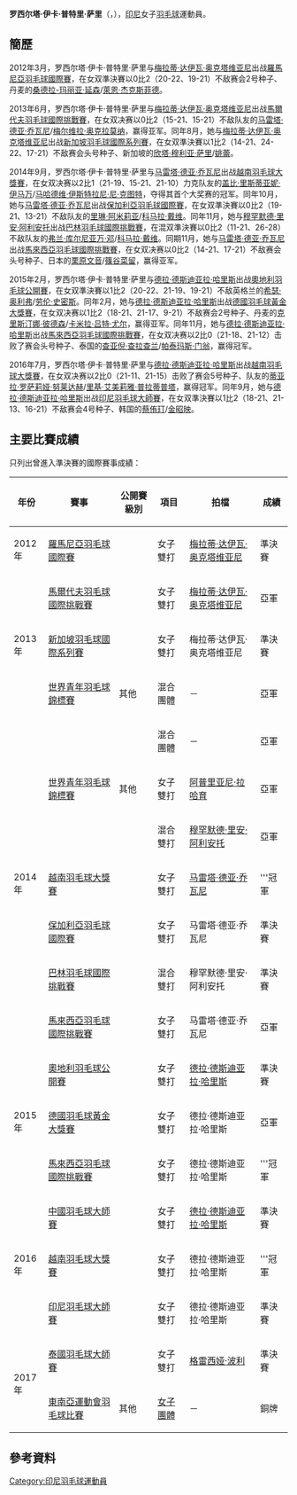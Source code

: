 {{noteTA|G1=Badminton}}
{{Infobox 羽球選手
| playername              = 罗西尔塔·伊卡·普特里·萨里<br/>{{lang|id|Rosyita Eka Putri Sari}}
| image                   = 
| size                    = 
| caption                 = 
| birth_name              = 
| date_of_birth           = {{birth_date_and_age|1996|7|6}}
| place_of_birth          = {{INA}}
| residence               =
| height                  = 
| weight                  = 
| handedness              = 
| country                 = {{INA}}
| years_intldebut         =
| years_started           = 
| coach                   = 
| event                   = 女子雙打、混合雙打
| highest_ranking         = 第42位（女雙-[[马雷塔·德亚·乔瓦尼|乔瓦尼]]）
| date_of_highest_ranking = 2014年12月4日<ref name="highest-ranking">[http://bwfcontent.tournamentsoftware.com/ranking/player.aspx?id=9193&player=311224 BWF World Ranking - Ranking of Rosyita Eka PUTRI SARI (80851)]{{en}}</ref>
| current_ranking         = 第50位（女雙-[[马雷塔·德亚·乔瓦尼|乔瓦尼]]）<br/>第131位（女雙-[[德拉·德斯迪亚拉·哈里斯|哈里斯]]）<br/> 第152位（混雙-[[穆罕默德·里安·阿利安托|阿利安托]]）
| date_of_current_ranking = 2015年6月11日<ref>[http://bwfcontent.tournamentsoftware.com/ranking/category.aspx?id=9193&category=475 BWF World Ranking - BWF世界排名榜 (6/11/2015) - Women's doubles] {{Webarchive|url=https://archive.is/20150616044115/http://bwfcontent.tournamentsoftware.com/ranking/category.aspx?id=9193&category=475 |date=2015-06-16 }}{{en}}</ref><ref>[http://bwfcontent.tournamentsoftware.com/ranking/category.aspx?id=9193&category=476 BWF World Ranking - BWF世界排名榜 (6/11/2015) - Mixed doubles] {{Wayback|url=http://bwfcontent.tournamentsoftware.com/ranking/category.aspx?id=9193&category=476 |date=20181001141945 }}{{en}}</ref>
| played                  = 120勝–59負（女雙）<br/>14勝–8負（混雙）
| titles                  = 
| bwf_profile             = 3CF5B0FA-FC0E-48F0-8B15-52E0CAEE0E93
| bwf_id                  = 80851
| updated                 = 2015年6月17日
}}
{{MedalTableTop}}
{{MedalSport | 女子[[羽毛球|羽毛球]]}}
{{MedalCountry | {{INA}}}}
{{MedalCompetition | [[东南亚运动会|东南亚运动会]]}}
{{MedalBronze| [[2017年东南亚运动会|2017年 吉隆坡]] | [[2017年東南亞運動會羽毛球比賽|女子團體]] }}
{{MedalCompetition | [[世界青年羽毛球錦標賽|世界青年羽毛球錦標賽]]}}
{{MedalSilver| [[2013年世界青年羽毛球錦標賽|2013年 曼谷]] | 混合團體 }}
{{MedalSilver| [[2014年世界青年羽毛球錦標賽|2014年 亞羅士打]] | 混合團體 }}
{{MedalSilver| [[2014年世界青年羽毛球錦標賽|2014年 亞羅士打]] | 女子雙打 }}
{{MedalSilver| [[2014年世界青年羽毛球錦標賽|2014年 亞羅士打]] | 混合雙打 }}
{{MedalBottom}}
'''罗西尔塔·伊卡·普特里·萨里'''（{{lang-id|Rosyita Eka Putri Sari}}，{{bd|1996年|7月6日|}}），[[印尼|印尼]]女子[[羽毛球|羽毛球]]運動員。

==簡歷==
2012年3月，罗西尔塔·伊卡·普特里·萨里与[[梅拉蒂·达伊瓦·奥克塔维亚尼|梅拉蒂·达伊瓦·奥克塔维亚尼]]出战[[2012年羅馬尼亞羽毛球國際賽|羅馬尼亞羽毛球國際賽]]，在女双準決賽以0比2（20-22、19-21）不敌赛会2号种子、丹麦的[[桑德拉-玛丽亚·延森|桑德拉-玛丽亚·延森]]/[[萊恩·杰克斯菲德|萊恩·杰克斯菲德]]。

2013年6月，罗西尔塔·伊卡·普特里·萨里与[[梅拉蒂·达伊瓦·奥克塔维亚尼|梅拉蒂·达伊瓦·奥克塔维亚尼]]出战[[2013年馬爾代夫羽毛球國際挑戰賽|馬爾代夫羽毛球國際挑戰賽]]，在女双决赛以0比2（15-21、15-21）不敌队友的[[马雷塔·德亚·乔瓦尼|马雷塔·德亚·乔瓦尼]]/[[梅尔维拉·奥克拉莫纳|梅尔维拉·奥克拉莫纳]]，赢得亚军。同年8月，她与[[梅拉蒂·达伊瓦·奥克塔维亚尼|梅拉蒂·达伊瓦·奥克塔维亚尼]]出战[[2013年新加坡羽毛球國際系列賽|新加坡羽毛球國際系列賽]]，在女双準決賽以1比2（14-21、24-22、17-21）不敌赛会头号种子、新加坡的[[欣塔·穆利亚·萨里|欣塔·穆利亚·萨里]]/[[姚蕾|姚蕾]]。

2014年9月，罗西尔塔·伊卡·普特里·萨里与[[马雷塔·德亚·乔瓦尼|马雷塔·德亚·乔瓦尼]]出战[[2014年越南羽毛球大獎賽|越南羽毛球大獎賽]]，在女双决赛以2比1（21-19、15-21、21-10）力克队友的[[盖比·里斯蒂亚妮·伊马万|盖比·里斯蒂亚妮·伊马万]]/[[马哈德维·伊斯特拉尼·尼·克图特|马哈德维·伊斯特拉尼·尼·克图特]]，夺得其首个大奖赛的冠军。同年10月，她与[[马雷塔·德亚·乔瓦尼|马雷塔·德亚·乔瓦尼]]出战[[2014年保加利亞羽毛球國際賽|保加利亞羽毛球國際賽]]，在女双準決賽以0比2（19-21、13-21）不敌队友的[[里琳·阿米莉亚|里琳·阿米莉亚]]/[[科马拉·戴维|科马拉·戴维]]。同年11月，她与[[穆罕默德·里安·阿利安托|穆罕默德·里安·阿利安托]]出战[[2014年巴林羽毛球國際挑戰賽|巴林羽毛球國際挑戰賽]]，在混双準決賽以0比2（11-21、26-28）不敌队友的[[弗兰·库尔尼亚万·邓|弗兰·库尔尼亚万·邓]]/[[科马拉·戴维|科马拉·戴维]]。同期11月，她与[[马雷塔·德亚·乔瓦尼|马雷塔·德亚·乔瓦尼]]出战[[2014年馬來西亞羽毛球國際挑戰賽|馬來西亞羽毛球國際挑戰賽]]，在女双决赛以0比2（14-21、17-21）不敌赛会头号种子、日本的[[栗原文音|栗原文音]]/[[篠谷菜留|篠谷菜留]]，赢得亚军。

2015年2月，罗西尔塔·伊卡·普特里·萨里与[[德拉·德斯迪亚拉·哈里斯|德拉·德斯迪亚拉·哈里斯]]出战[[2015年奧地利羽毛球公開賽|奧地利羽毛球公開賽]]，在女双準決賽以1比2（20-22、21-19、19-21）不敌英格兰的[[希瑟·奥利弗|希瑟·奥利弗]]/[[劳伦·史密斯|劳伦·史密斯]]。同年2月，她与[[德拉·德斯迪亚拉·哈里斯|德拉·德斯迪亚拉·哈里斯]]出战[[2015年德國羽毛球黃金大獎賽|德國羽毛球黃金大獎賽]]，在女双决赛以1比2（18-21、21-17、9-21）不敌赛会2号种子、丹麦的[[克里斯汀娜·彼德森|克里斯汀娜·彼德森]]/[[卡米拉·吕特·尤尔|卡米拉·吕特·尤尔]]，赢得亚军。同年11月，她与[[德拉·德斯迪亚拉·哈里斯|德拉·德斯迪亚拉·哈里斯]]出战[[2015年馬來西亞羽毛球國際挑戰賽|馬來西亞羽毛球國際挑戰賽]]，在女双决赛以2比0（21-18、21-12）击败了赛会头号种子、泰国的[[查亚倪·查拉查兰|查亚倪·查拉查兰]]/[[帕泰玛斯·门翁|帕泰玛斯·门翁]]，赢得冠军。

2016年7月，罗西尔塔·伊卡·普特里·萨里与[[德拉·德斯迪亚拉·哈里斯|德拉·德斯迪亚拉·哈里斯]]出战[[2016年越南羽毛球大獎賽|越南羽毛球大獎賽]]，在女双决赛以2比0（21-11、21-15）击败了赛会5号种子、队友的[[蒂亚拉·罗萨莉娅·努莱达赫|蒂亚拉·罗萨莉娅·努莱达赫]]/[[里基·艾美莉雅·普拉蒂普塔|里基·艾美莉雅·普拉蒂普塔]]，赢得冠军。同年9月，她与[[德拉·德斯迪亚拉·哈里斯|德拉·德斯迪亚拉·哈里斯]]出战[[2016年印度尼西亞羽毛球大師賽|印尼羽毛球大師賽]]，在女双準決賽以1比2（18-21、21-13、16-21）不敌赛会4号种子、韩国的[[蔡侑玎|蔡侑玎]]/[[金昭映|金昭映]]。

==主要比賽成績==
只列出曾進入準決賽的國際賽事成績：
{| class=wikitable style="text-align:center; font-size:small;" 
!width="50"|年份
!width="180"|賽事
!width="80"|公開賽級別
!width="60"|項目
!width="180"|拍檔
!width="50"|成績
|-
!rowspan="1"|2012年
|[[2012年羅馬尼亞羽毛球國際賽|羅馬尼亞羽毛球國際賽]]
|{{BWFIS}}
|女子雙打
|[[梅拉蒂·达伊瓦·奥克塔维亚尼|梅拉蒂·达伊瓦·奥克塔维亚尼]]
|bgcolor="#b8860b"|準決賽
|-
!rowspan="3"|2013年
|[[2013年馬爾代夫羽毛球國際挑戰賽|馬爾代夫羽毛球國際挑戰賽]]
|{{BWFIC}}
|女子雙打
|[[梅拉蒂·达伊瓦·奥克塔维亚尼|梅拉蒂·达伊瓦·奥克塔维亚尼]]
|bgcolor="silver"|亞軍
|-
|[[2013年新加坡羽毛球國際系列賽|新加坡羽毛球國際系列賽]]
|{{BWFIS}}
|女子雙打
|梅拉蒂·达伊瓦·奥克塔维亚尼
|bgcolor="#b8860b"|準決賽
|-
|[[2013年世界青年羽毛球錦標賽|世界青年羽毛球錦標賽]]
|其他
|混合團體
|－
|bgcolor="silver"|亞軍
|-
!rowspan="7"|2014年
|rowspan="3"|[[2014年世界青年羽毛球錦標賽|世界青年羽毛球錦標賽]]
|rowspan="3"|其他
|混合團體
|－
|bgcolor="silver"|亞軍
|-
|女子雙打
|[[阿普里亚尼·拉哈育|阿普里亚尼·拉哈育]]
|bgcolor="silver"|亞軍
|-
|混合雙打
|[[穆罕默德·里安·阿利安托|穆罕默德·里安·阿利安托]]
|bgcolor="silver"|亞軍
|-
|[[2014年越南羽毛球大獎賽|越南羽毛球大獎賽]]
|{{BWFGP}}
|女子雙打
|[[马雷塔·德亚·乔瓦尼|马雷塔·德亚·乔瓦尼]]
|bgcolor="gold"|'''冠軍
|-
|[[2014年保加利亞羽毛球國際賽|保加利亞羽毛球國際賽]]
|{{BWFIC}}
|女子雙打
|马雷塔·德亚·乔瓦尼
|bgcolor="#b8860b"|準決賽
|-
|[[2014年巴林羽毛球國際挑戰賽|巴林羽毛球國際挑戰賽]]
|{{BWFIC}}
|混合雙打
|穆罕默德·里安·阿利安托
|bgcolor="#b8860b"|準決賽
|-
|[[2014年馬來西亞羽毛球國際挑戰賽|馬來西亞羽毛球國際挑戰賽]]
|{{BWFIC}}
|女子雙打
|马雷塔·德亚·乔瓦尼
|bgcolor="silver"|亞軍
|-
!rowspan="3"|2015年
|[[2015年奧地利羽毛球公開賽|奧地利羽毛球公開賽]]
|{{BWFIC}}
|女子雙打
|[[德拉·德斯迪亚拉·哈里斯|德拉·德斯迪亚拉·哈里斯]]
|bgcolor="#b8860b"|準決賽
|-
|[[2015年德國羽毛球黃金大獎賽|德國羽毛球黃金大獎賽]]
|{{BWFGPG}}
|女子雙打
|德拉·德斯迪亚拉·哈里斯
|bgcolor="silver"|亞軍
|-
|[[2015年馬來西亞羽毛球國際挑戰賽|馬來西亞羽毛球國際挑戰賽]]
|{{BWFIC}}
|女子雙打
|德拉·德斯迪亚拉·哈里斯
|bgcolor="gold"|'''冠軍
|-
!rowspan="3"|2016年
|[[2016年中國羽毛球大師賽|中國羽毛球大師賽]]
|{{BWFGPG}}
|女子雙打
|[[德拉·德斯迪亚拉·哈里斯|德拉·德斯迪亚拉·哈里斯]]
|bgcolor="#b8860b"|準決賽
|-
|[[2016年越南羽毛球大獎賽|越南羽毛球大獎賽]]
|{{BWFGP}}
|女子雙打
|德拉·德斯迪亚拉·哈里斯
|bgcolor="gold"|'''冠軍
|-
|[[2016年印度尼西亞羽毛球大師賽|印尼羽毛球大師賽]]
|{{BWFGPG}}
|女子雙打
|德拉·德斯迪亚拉·哈里斯
|bgcolor="#b8860b"|準決賽
|-
!rowspan="2"|2017年
|[[2017年泰國羽毛球大師賽|泰國羽毛球大師賽]]
|{{BWFGPG}}
|女子雙打
|[[格雷西娅·波利|格雷西娅·波利]]
|bgcolor="#b8860b"|準決賽
|-
|[[2017年東南亞運動會羽毛球比賽|東南亞運動會羽毛球比賽]]
|其他
|[[2017年東南亞運動會羽毛球女子團體比賽|女子團體]]
|－
|bgcolor="#b8860b"|銅牌
|}
{{BWF賽事級別索引}}

==參考資料==
{{Reflist}}

{{DEFAULTSORT:Putri Sari, Rosyita Eka}}
[[Category:印尼羽毛球運動員|Category:印尼羽毛球運動員]]